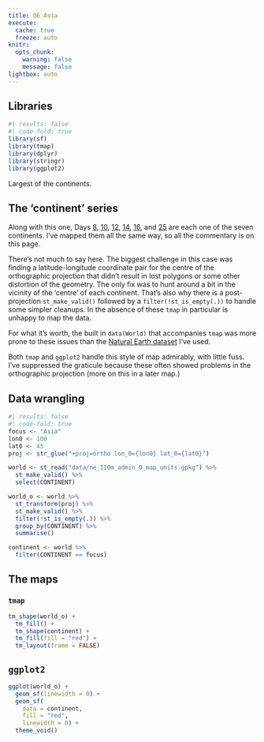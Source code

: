 ```yaml
---
title: 06 Asia
execute: 
  cache: true
  freeze: auto
knitr:
  opts_chunk: 
    warning: false
    message: false
lightbox: auto
---
```


## Libraries
```r
#| results: false
#| code-fold: true
library(sf)
library(tmap)
library(dplyr)
library(stringr)
library(ggplot2)
```
Largest of the continents.

## The 'continent' series
Along with this one, Days [8](08-africa.qmd), [10](10-north-america.qmd), [12](12-south-america.qmd), [14](14-europe.qmd), [16](16-oceania.qmd), and [25](25-antarctica.qmd) are each one of the seven continents. I've mapped them all the same way, so all the commentary is on this page.

There's not much to say here. The biggest challenge in this case was finding a latitude-longitude coordinate pair for the centre of the orthographic projection that didn't result in lost polygons or some other distortion of the geometry. The only fix was to hunt around a bit in the vicinity of the 'centre' of each continent. That's also why there is a post-projection `st_make_valid()` followed by a `filter(!st_is_empty(.))` to handle some simpler cleanups. In the absence of these `tmap` in particular is unhappy to map the data.

For what it's worth, the built in `data(World)` that accompanies `tmap` was more prone to these issues than the [Natural Earth dataset](https://www.naturalearthdata.com/http//www.naturalearthdata.com/download/110m/cultural/ne_110m_admin_0_map_units.zip) I've used.

Both `tmap` and `ggplot2` handle this style of map admirably, with little fuss. I've suppressed the graticule because these often showed problems in the orthographic projection (more on this in a later map.)

## Data wrangling
```r
#| results: false
#| code-fold: true
focus <- "Asia"
lon0 <- 100
lat0 <- 45
proj <- str_glue("+proj=ortho lon_0={lon0} lat_0={lat0}")

world <- st_read("data/ne_110m_admin_0_map_units.gpkg") %>%
  st_make_valid() %>%
  select(CONTINENT)

world_o <- world %>%
  st_transform(proj) %>%
  st_make_valid() %>%
  filter(!st_is_empty(.)) %>%
  group_by(CONTINENT) %>%
  summarise() 

continent <- world %>%
  filter(CONTINENT == focus)
```

## The maps
### `tmap`
```r
tm_shape(world_o) +
  tm_fill() + 
  tm_shape(continent) +
  tm_fill(fill = "red") +
  tm_layout(frame = FALSE)
```

## `ggplot2`
```r
ggplot(world_o) +
  geom_sf(linewidth = 0) +
  geom_sf(
    data = continent, 
    fill = "red", 
    linewidth = 0) +
  theme_void()
```